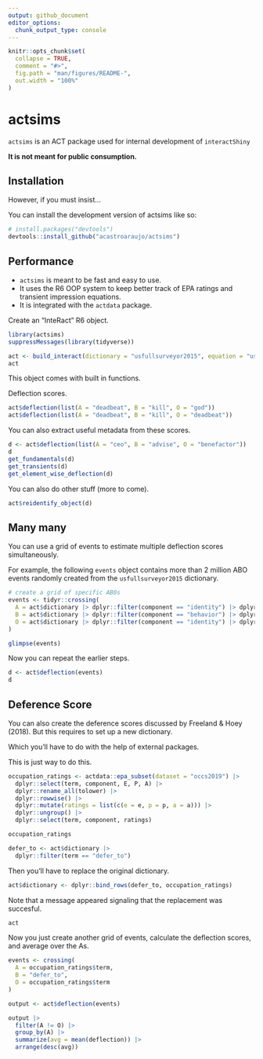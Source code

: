 ```yaml
---
output: github_document
editor_options: 
  chunk_output_type: console
---
```


<!-- README.md is generated from README.Rmd. Please edit that file -->

```r
knitr::opts_chunk$set(
  collapse = TRUE,
  comment = "#>",
  fig.path = "man/figures/README-",
  out.width = "100%"
)
```

# actsims

<!-- badges: start -->
<!-- badges: end -->

`actsims` is an ACT package used for internal development of `interactShiny`

**It is not meant for public consumption.**

## Installation

However, if you must insist...

You can install the development version of actsims like so:

``` r
# install.packages("devtools")
devtools::install_github("acastroaraujo/actsims")
```

## Performance

-   `actsims` is meant to be fast and easy to use.
-   It uses the R6 OOP system to keep better track of EPA ratings and transient impression equations.
-   It is integrated with the `actdata` package.

Create an "InteRact" R6 object.

```r
library(actsims)
suppressMessages(library(tidyverse))

act <- build_interact(dictionary = "usfullsurveyor2015", equation = "us2010")
act
```

This object comes with built in functions. 

Deflection scores.

```r
act$deflection(list(A = "deadbeat", B = "kill", O = "god"))
act$deflection(list(A = "deadbeat", B = "kill", O = "deadbeat"))
```

You can also extract useful metadata from these scores.

```r
d <- act$deflection(list(A = "ceo", B = "advise", O = "benefactor"))
d
get_fundamentals(d)
get_transients(d)
get_element_wise_deflection(d)
```

You can also do other stuff (more to come).

```r
act$reidentify_object(d)
```

## Many many

You can use a grid of events to estimate multiple deflection scores simultaneously.

For example, the following `events` object contains more than 2 million ABO events randomly created from the `usfullsurveyor2015` dictionary. 

```r
# create a grid of specific AB0s
events <- tidyr::crossing(
  A = act$dictionary |> dplyr::filter(component == "identity") |> dplyr::pull(term),
  B = act$dictionary |> dplyr::filter(component == "behavior") |> dplyr::pull(term) |> sample(3),
  O = act$dictionary |> dplyr::filter(component == "identity") |> dplyr::pull(term)
) 

glimpse(events)
```

Now you can repeat the earlier steps. 

```r
d <- act$deflection(events)
d
```

## Deference Score

You can also create the deference scores discussed by Freeland & Hoey (2018). But this requires to set up a new dictionary. 

Which you'll have to do with the help of external packages.

This is just way to do this. 

```r
occupation_ratings <- actdata::epa_subset(dataset = "occs2019") |> 
  dplyr::select(term, component, E, P, A) |> 
  dplyr::rename_all(tolower) |> 
  dplyr::rowwise() |> 
  dplyr::mutate(ratings = list(c(e = e, p = p, a = a))) |> 
  dplyr::ungroup() |> 
  dplyr::select(term, component, ratings)

occupation_ratings

defer_to <- act$dictionary |> 
  dplyr::filter(term == "defer_to")
```

Then you'll have to replace the original dictionary.

```r
act$dictionary <- dplyr::bind_rows(defer_to, occupation_ratings)
```

Note that a message appeared signaling that the replacement was succesful.

```r
act
```

Now you just create another grid of events, calculate the deflection scores, and average over the As.

```r
events <- crossing(
  A = occupation_ratings$term,
  B = "defer_to",
  O = occupation_ratings$term
)

output <- act$deflection(events)

output |> 
  filter(A != O) |> 
  group_by(A) |> 
  summarize(avg = mean(deflection)) |> 
  arrange(desc(avg)) 
```


